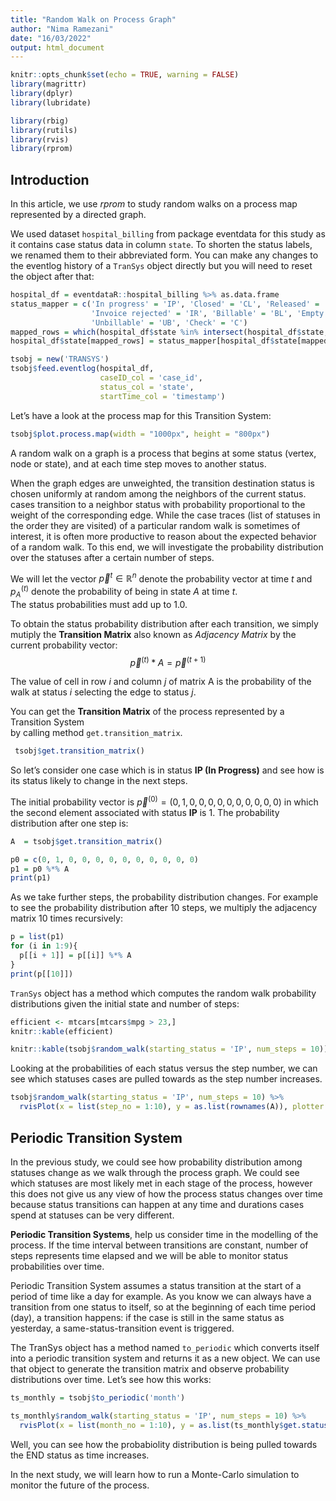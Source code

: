 ```yaml
---
title: "Random Walk on Process Graph"
author: "Nima Ramezani"
date: "16/03/2022"
output: html_document
---
```


```r
knitr::opts_chunk$set(echo = TRUE, warning = FALSE)
library(magrittr)
library(dplyr)
library(lubridate)

library(rbig)
library(rutils)
library(rvis)
library(rprom)
```

## Introduction

In this article, we use *rprom* to study random walks on a process map represented by a directed graph. 

We used dataset `hospital_billing` from package eventdata for this study 
as it contains case status data in column `state`.
To shorten the status labels, we renamed them to their abbreviated form.
You can make any changes to the eventlog history of a `TranSys` object directly but you will need to 
reset the object after that: 

```r

hospital_df = eventdataR::hospital_billing %>% as.data.frame
status_mapper = c('In progress' = 'IP', 'Closed' = 'CL', 'Released' = 'RE', 'Billed' = 'B', 
                  'Invoice rejected' = 'IR', 'Billable' = 'BL', 'Empty' = 'E', 'Rejected' = 'RJ',
                  'Unbillable' = 'UB', 'Check' = 'C')
mapped_rows = which(hospital_df$state %in% intersect(hospital_df$state, names(status_mapper)))
hospital_df$state[mapped_rows] = status_mapper[hospital_df$state[mapped_rows]]

tsobj = new('TRANSYS')
tsobj$feed.eventlog(hospital_df, 
                    caseID_col = 'case_id', 
                    status_col = 'state',
                    startTime_col = 'timestamp')
```

Let's have a look at the process map for this Transition System:

```r
tsobj$plot.process.map(width = "1000px", height = "800px")
```

A random walk on a graph is a process that begins at some status (vertex, node or state), and 
at each time step moves to another status. 

When the graph edges are unweighted, 
the transition destination status is chosen uniformly at random among the neighbors of the current status. 
cases transition to a neighbor status with probability proportional to the weight of the corresponding edge. 
While the case traces (list of statuses in the order they are visited) of a particular random walk is sometimes of interest, 
it is often more productive to reason about the expected behavior of a random walk. 
To this end, we will investigate the probability distribution over the statuses after a certain number of steps.

We will let the vector $\vec{p}^{t} \in \mathbb{R}^n$ denote the probability vector at time $t$ and
$p^{(t)}_{A}$ denote the probability of being in state $A$ at time $t$.  
The status probabilities must add up to $1.0$.

To obtain the status probability distribution after each transition, we simply mutiply the **Transition Matrix** also known as *Adjacency Matrix* by the current probability vector: $$\vec{p}^{(t)} * A = \vec{p}^{(t+1)}$$

The value of cell in row $i$ and column $j$ of matrix A
is the probability of the walk at status $i$ selecting
the edge to status $j$.

You can get the **Transition Matrix** of the process represented by a Transition System  
by calling method `get.transition_matrix`.

```r
 tsobj$get.transition_matrix()
```

So let's consider one case which is in status **IP (In Progress)** and see how is its status likely to change in the next steps.

The initial probability vector is $\vec{p}^{(0)} = (0, 1, 0, 0, 0, 0, 0, 0, 0, 0, 0, 0)$ in which 
the second element associated with status **IP** is $1$.
The probability distribution after one step is:

```r
A  = tsobj$get.transition_matrix()

p0 = c(0, 1, 0, 0, 0, 0, 0, 0, 0, 0, 0, 0)
p1 = p0 %*% A
print(p1)
```
 
As we take further steps, the probability distribution changes. 
For example to see the probability distribution after 10 steps,
we multiply the adjacency matrix 10 times recursively:

```r
p = list(p1)
for (i in 1:9){
  p[[i + 1]] = p[[i]] %*% A
}
print(p[[10]])
```

`TranSys` object has a method which computes the random walk probability distributions given the initial state and number of steps:

```r
efficient <- mtcars[mtcars$mpg > 23,]
knitr::kable(efficient)
```

```r
knitr::kable(tsobj$random_walk(starting_status = 'IP', num_steps = 10))
```


Looking at the probabilities of each status versus the step number, 
we can see which statuses cases are pulled towards as the step number increases.

```r
tsobj$random_walk(starting_status = 'IP', num_steps = 10) %>% 
  rvisPlot(x = list(step_no = 1:10), y = as.list(rownames(A)), plotter = 'plotly', type = 'scatter', shape = 'line.point')

```



## Periodic Transition System

In the previous study, we could see how probability distribution among statuses change as we walk through the process graph. 
We could see which statuses are most likely met in each stage of the process, however
this does not give us any view of how the process status changes over time because
status transitions can happen at any time and durations cases spend at statuses can be very different.

**Periodic Transition Systems**, help us consider time in the modelling of the process.
If the time interval between transitions are constant, number of steps represents time elapsed and
we will be able to monitor status probabilities over time.

Periodic Transition System assumes a status transition at the start of a period of time like a day for example.
As you know we can always have a transition from one status to itself, so at the beginning of each time period (day),
a transition happens: if the case is still in the same status as yesterday, a same-status-transition event is triggered.

The TranSys object has a method named `to_periodic` which converts itself into a periodic transition system and returns it as a new object.
We can use that object to generate the transition matrix and observe probability distributions over time.
Let's see how this works:


```r

ts_monthly = tsobj$to_periodic('month')

ts_monthly$random_walk(starting_status = 'IP', num_steps = 10) %>% 
  rvisPlot(x = list(month_no = 1:10), y = as.list(ts_monthly$get.statuses()), plotter = 'plotly', type = 'scatter', shape = 'line')


```


Well, you can see how the probabiolity distribution is being pulled towards the END status as time increases.

In the next study, we will learn how to run a Monte-Carlo simulation to monitor the future of the process.


